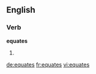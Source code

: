 ==English==

===Verb===
'''equates'''

# {{third-person singular of|[[equate]]}}

[[de:equates]]
[[fr:equates]]
[[vi:equates]]